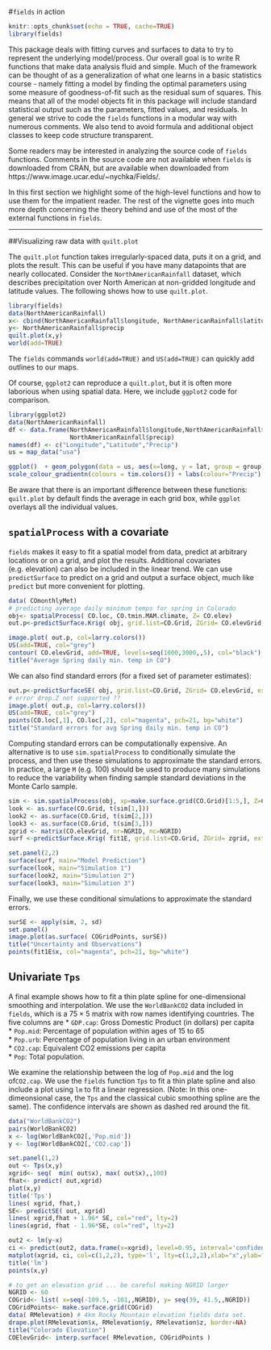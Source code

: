 #`fields` in action

```r
knitr::opts_chunk$set(echo = TRUE, cache=TRUE)
library(fields)
```

This package deals with fitting curves and surfaces to data to try to represent the underlying model/process. Our overall goal is to write R functions that make data analysis fluid and simple. Much of the framework can be thought of as a generalization of what one learns in a basic statistics course - namely fitting a model by finding the optimal parameters using some measure of goodness-of-fit such as the residual sum of squares. This means that all of the model objects fit in this package will include standard statistical output such as the parameters, fitted values, and residuals. In general we strive to code the `fields` functions in a modular way with numerous comments. We also tend to avoid formula and additional object classes to keep code structure transparent.

Some readers may be interested in analyzing the source code of `fields` functions. Comments in the source code are not available when `fields` is downloaded from CRAN, but are available when downloaded from https://www.image.ucar.edu/~nychka/Fields/.

In this first section we highlight some of the high-level functions and how to use them for the impatient reader. The rest of the vignette goes into much more depth concerning the theory behind and use of the most of the external functions in `fields`.

***

##Visualizing raw data with `quilt.plot`

The `quilt.plot` function takes irregularly-spaced data, puts it on a grid, and plots the result. This can be useful if you have many datapoints that are nearly collocated.
Consider the `NorthAmericanRainfall` dataset, which describes precipitation over North American at non-gridded longitude and latitude values. The following shows how to use `quilt.plot`.

```r
library(fields)
data(NorthAmericanRainfall)
x<- cbind(NorthAmericanRainfall$longitude, NorthAmericanRainfall$latitude)
y<- NorthAmericanRainfall$precip
quilt.plot(x,y)
world(add=TRUE)
```

The `fields` commands `world(add=TRUE)` and `US(add=TRUE)` can quickly add outlines to our maps.


Of course, `ggplot2` can reproduce a `quilt.plot`, but it is often more laborious when using spatial data. Here, we include `ggplot2` code for comparison. 

```r
library(ggplot2)
data(NorthAmericanRainfall)
df <- data.frame(NorthAmericanRainfall$longitude,NorthAmericanRainfall$latitude,
                 NorthAmericanRainfall$precip)
names(df) <- c("Longitude","Latitude","Precip")
us = map_data("usa")

ggplot()  + geom_polygon(data = us, aes(x=long, y = lat, group = group), fill = NA, color = "black") + geom_point(aes(x=Longitude,y=Latitude,colour=Precip),data=df,size=2.5,shape=20) +
scale_colour_gradientn(colours = tim.colors()) + labs(colour="Precip")
```

Be aware that there is an important difference between these functions: `quilt.plot` by default finds the average in each grid box, while `ggplot` overlays all the individual values.

## `spatialProcess` with a covariate

`fields` makes it easy to fit a spatial model from data, predict at arbitrary locations or on a grid, and plot the results. Additional covariates (e.g. elevation) can also be included in the linear trend. We can use `predictSurface` to predict on a grid and output a surface object, much like `predict` but more convenient for plotting.

```r
data( COmonthlyMet)
# predicting average daily minimum temps for spring in Colorado
obj<- spatialProcess( CO.loc, CO.tmin.MAM.climate, Z= CO.elev)
out.p<-predictSurface.Krig( obj, grid.list=CO.Grid, ZGrid= CO.elevGrid, extrap=TRUE)

image.plot( out.p, col=larry.colors())
US(add=TRUE, col="grey")
contour( CO.elevGrid, add=TRUE, levels=seq(1000,3000,,5), col="black")
title("Average Spring daily min. temp in CO")
```

We can also find standard errors (for a fixed set of parameter estimates):

```r
out.p<-predictSurfaceSE( obj, grid.list=CO.Grid, ZGrid= CO.elevGrid, extrap=TRUE) #ZGrid= CO.elevGrid
# error drop.Z not supported ??
image.plot( out.p, col=larry.colors())
US(add=TRUE, col="grey")
points(CO.loc[,1], CO.loc[,2], col="magenta", pch=21, bg="white")
title("Standard errors for avg Spring daily min. temp in CO")
```

Computing standard errors can be computationally expensive. An alternative is to use `sim.spatialProcess` to conditionally simulate the process, and then use these simulations to approximate the standard errors. In practice, a large `M` (e.g. 100) should be used to produce many simulations to reduce the variability when  finding sample standard deviations in the Monte Carlo sample.

```r
sim <- sim.spatialProcess(obj, xp=make.surface.grid(CO.Grid)[1:5,], Z=CO.elevGrid$z[1:5], M=30)
look <- as.surface(CO.Grid, t(sim[1,]))
look2 <- as.surface(CO.Grid, t(sim[2,]))
look3 <- as.surface(CO.Grid, t(sim[3,]))
zgrid <- matrix(CO.elevGrid, nr=NGRID, nc=NGRID)
surf <-predictSurface.Krig( fit1E, grid.list=CO.Grid, ZGrid= zgrid, extrap=TRUE)

set.panel(2,2)
surface(surf, main="Model Prediction")
surface(look, main="Simulation 1")
surface(look2, main="Simulation 2")
surface(look3, main="Simulation 3")
```

Finally, we use these conditional simulations to approximate the standard errors.

```r
surSE <- apply(sim, 2, sd)
set.panel()
image.plot(as.surface( COGridPoints, surSE))
title("Uncertainty and Observations")
points(fit1E$x, col="magenta", pch=21, bg="white")
```

## Univariate `Tps`

A final example shows how to fit a thin plate spline for one-dimensional smoothing and interpolation. We use the `WorldBankCO2` data included in `fields`, which is a $75 \times 5$ matrix with row names identifying countries. The five columns are 
* `GDP.cap`: Gross Domestic Product (in dollars) per capita  
* `Pop.mid`: Percentage of population within ages of 15 to 65  
* `Pop.urb`: Percentage of population living in an urban environment  
* `CO2.cap`: Equivalent CO2 emissions per capita  
* `Pop`: Total population.    

We examine the relationship between the log of `Pop.mid` and the log of`CO2.cap`. We use the `fields` function `Tps` to fit a thin plate spline and also include a plot using `lm` to fit a linear regression. (Note: In this one-dimeonsional case, the `Tps` and the classical cubic smoothing spline are the same). The confidence intervals are shown as dashed red around the fit.

```r
data("WorldBankCO2")
pairs(WorldBankCO2)
x <- log(WorldBankCO2[,'Pop.mid'])
y <- log(WorldBankCO2[,'CO2.cap'])

set.panel(1,2)
out <- Tps(x,y)
xgrid<- seq(  min( out$x), max( out$x),,100)
fhat<- predict( out,xgrid)
plot(x,y)
title('Tps')
lines( xgrid, fhat,)
SE<- predictSE( out, xgrid)
lines( xgrid,fhat + 1.96* SE, col="red", lty=2)
lines(xgrid, fhat - 1.96*SE, col="red", lty=2)

out2 <- lm(y~x)
ci <- predict(out2, data.frame(x=xgrid), level=0.95, interval='confidence')
matplot(xgrid, ci, col=c(1,2,2), type='l', lty=c(1,2,2),xlab="x",ylab="y")
title('lm')
points(x,y)
```




```r
# to get an elevation grid ... be careful making NGRID larger
NGRID <- 60
COGrid<- list( x=seq(-109.5, -101,,NGRID), y= seq(39, 41.5,,NGRID))
COGridPoints<- make.surface.grid(COGrid)
data( RMelevation) # 4km Rocky Mountain elevation fields data set.
drape.plot(RMelevation$x, RMelevation$y, RMelevation$z, border=NA)
title("Colorado Elevation")
COElevGrid<- interp.surface( RMelevation, COGridPoints )
```

